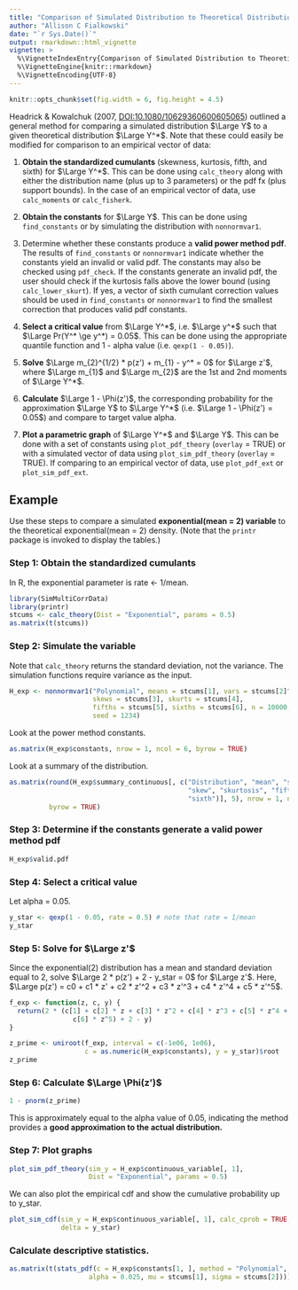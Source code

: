 ```yaml
---
title: "Comparison of Simulated Distribution to Theoretical Distribution or Empirical Data"
author: "Allison C Fialkowski"
date: "`r Sys.Date()`"
output: rmarkdown::html_vignette
vignette: >
  %\VignetteIndexEntry{Comparison of Simulated Distribution to Theoretical Distribution or Empirical Data}
  %\VignetteEngine{knitr::rmarkdown}
  %\VignetteEncoding{UTF-8}
---
```


```r
knitr::opts_chunk$set(fig.width = 6, fig.height = 4.5) 
```

Headrick & Kowalchuk (2007, <DOI:10.1080/10629360600605065>) outlined a general method for comparing a simulated distribution $\Large Y$ to a given theoretical distribution $\Large Y^*$.  Note that these could easily be modified for comparison to an empirical vector of data:

1. **Obtain the standardized cumulants** (skewness, kurtosis, fifth, and sixth) for $\Large Y^*$.  This can be done using `calc_theory` along with either the distribution name (plus up to 3 parameters) or the pdf fx (plus support bounds).  In the case of an empirical vector of data, use `calc_moments` or `calc_fisherk`.

1. **Obtain the constants** for $\Large Y$.  This can be done using `find_constants` or by simulating the distribution with `nonnormvar1`.

1. Determine whether these constants produce a **valid power method pdf**.  The results of `find_constants` or `nonnormvar1` indicate whether the constants yield an invalid or valid pdf.  The constants may also be checked using `pdf_check`.  If the constants generate an invalid pdf, the user should check if the kurtosis falls above the lower bound (using `calc_lower_skurt`).  If yes, a vector of sixth cumulant correction values should be used in `find_constants` or `nonnormvar1` to find the smallest correction that produces valid pdf constants.

1. **Select a critical value** from $\Large Y^*$, i.e. $\Large y^*$ such that $\Large Pr(Y^* \ge y^*) = 0.05$.  This can be done using the appropriate quantile function and 1 - alpha value (i.e. `qexp(1 - 0.05)`).

1. **Solve** $\Large m_{2}^{1/2} * p(z') + m_{1} - y^* = 0$ for $\Large z'$, where $\Large m_{1}$ and $\Large m_{2}$ are the 1st and 2nd moments of $\Large Y^*$.

1. **Calculate** $\Large 1 - \Phi(z')$, the corresponding probability for the approximation $\Large Y$ to $\Large Y^*$ (i.e. $\Large 1 - \Phi(z') = 0.05$) and compare to target value alpha.

1. **Plot a parametric graph** of $\Large Y^*$ and $\Large Y$.  This can be done with a set of constants using `plot_pdf_theory` (`overlay` = TRUE) or with a simulated vector of data using `plot_sim_pdf_theory` (`overlay` = TRUE).  If comparing to an empirical vector of data, use `plot_pdf_ext` or `plot_sim_pdf_ext`.

## Example
Use these steps to compare a simulated **exponential(mean = 2) variable** to the theoretical exponential(mean = 2) density.  (Note that the `printr` package is invoked to display the tables.)

### Step 1: Obtain the standardized cumulants
In R, the exponential parameter is rate <- 1/mean.
```r
library(SimMultiCorrData)
library(printr)
stcums <- calc_theory(Dist = "Exponential", params = 0.5)
as.matrix(t(stcums))
```

### Step 2: Simulate the variable
Note that `calc_theory` returns the standard deviation, not the variance.  The simulation functions require variance as the input.
```r
H_exp <- nonnormvar1("Polynomial", means = stcums[1], vars = stcums[2]^2, 
                     skews = stcums[3], skurts = stcums[4], 
                     fifths = stcums[5], sixths = stcums[6], n = 10000, 
                     seed = 1234)
```

Look at the power method constants.
```r
as.matrix(H_exp$constants, nrow = 1, ncol = 6, byrow = TRUE)
```

Look at a summary of the distribution.
```r
as.matrix(round(H_exp$summary_continuous[, c("Distribution", "mean", "sd", 
                                             "skew", "skurtosis", "fifth", 
                                             "sixth")], 5), nrow = 1, ncol = 7,
          byrow = TRUE)
```

### Step 3: Determine if the constants generate a valid power method pdf
```r
H_exp$valid.pdf
```

### Step 4: Select a critical value
Let alpha = 0.05.
```r
y_star <- qexp(1 - 0.05, rate = 0.5) # note that rate = 1/mean
y_star
```

### Step 5: Solve for $\Large z'$
Since the exponential(2) distribution has a mean and standard deviation equal to 2, solve $\Large 2 * p(z') + 2 - y_star = 0$ for $\Large z'$.  Here, $\Large p(z') = c0 + c1 * z' + c2 * z'^2 + c3 * z'^3 + c4 * z'^4 + c5 * z'^5$.
```r
f_exp <- function(z, c, y) {
  return(2 * (c[1] + c[2] * z + c[3] * z^2 + c[4] * z^3 + c[5] * z^4 + 
                c[6] * z^5) + 2 - y)
}

z_prime <- uniroot(f_exp, interval = c(-1e06, 1e06), 
                   c = as.numeric(H_exp$constants), y = y_star)$root
z_prime
```

### Step 6: Calculate $\Large \Phi(z')$
```r
1 - pnorm(z_prime)
```
This is approximately equal to the alpha value of 0.05, indicating the method provides a **good approximation to the actual distribution.**

### Step 7: Plot graphs
```r
plot_sim_pdf_theory(sim_y = H_exp$continuous_variable[, 1], 
                    Dist = "Exponential", params = 0.5)
```

We can also plot the empirical cdf and show the cumulative probability up to y_star.
```r
plot_sim_cdf(sim_y = H_exp$continuous_variable[, 1], calc_cprob = TRUE, 
             delta = y_star)
```

### Calculate descriptive statistics.
```r
as.matrix(t(stats_pdf(c = H_exp$constants[1, ], method = "Polynomial", 
                    alpha = 0.025, mu = stcums[1], sigma = stcums[2]))) 
```

